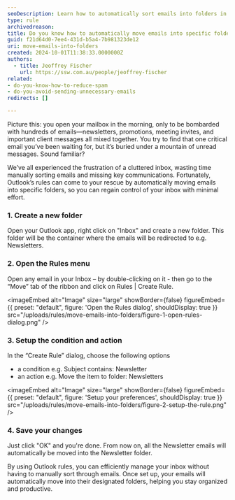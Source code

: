 ```yaml
---
seoDescription: Learn how to automatically sort emails into folders in Outlook, saving you time and keeping your inbox organized.
type: rule
archivedreason:
title: Do you know how to automatically move emails into specific folders?
guid: f21d64d0-7ee4-431d-b5a4-7b981323de12
uri: move-emails-into-folders
created: 2024-10-01T11:38:33.0000000Z
authors:
  - title: Jeoffrey Fischer
    url: https://ssw.com.au/people/jeoffrey-fischer
related:
- do-you-know-how-to-reduce-spam
- do-you-avoid-sending-unnecessary-emails
redirects: []

---
```


Picture this: you open your mailbox in the morning, only to be bombarded with hundreds of emails—newsletters, promotions, meeting invites, and important client messages all mixed together. You try to find that one critical email you’ve been waiting for, but it’s buried under a mountain of unread messages. Sound familiar?

We’ve all experienced the frustration of a cluttered inbox, wasting time manually sorting emails and missing key communications. Fortunately, Outlook’s rules can come to your rescue by automatically moving emails into specific folders, so you can regain control of your inbox with minimal effort.
### 1. Create a new folder

Open your Outlook app, right click on "Inbox" and create a new folder.
This folder will be the container where the emails will be redirected to e.g. Newsletters.

### 2. Open the Rules menu

Open any email in your Inbox – by double-clicking on it - then go to the “Move” tab of the ribbon and click on Rules | Create Rule.


<imageEmbed
  alt="Image"
  size="large"
  showBorder={false}
  figureEmbed={{
    preset: "default",
    figure: 'Open the Rules dialog',
    shouldDisplay: true
  }}
  src="/uploads/rules/move-emails-into-folders/figure-1-open-rules-dialog.png"
/>

### 3. Setup the condition and action

In the “Create Rule” dialog, choose the following options

* a condition e.g. Subject contains: Newsletter
* an action e.g. Move the item to folder: Newsletters


<imageEmbed
  alt="Image"
  size="large"
  showBorder={false}
  figureEmbed={{
    preset: "default",
    figure: 'Setup your preferences',
    shouldDisplay: true
  }}
  src="/uploads/rules/move-emails-into-folders/figure-2-setup-the-rule.png"
/>

### 4. Save your changes

Just click "OK" and you're done. From now on, all the Newsletter emails will automatically be moved into the Newsletter folder.

By using Outlook rules, you can efficiently manage your inbox without having to manually sort through emails. Once set up, your emails will automatically move into their designated folders, helping you stay organized and productive.